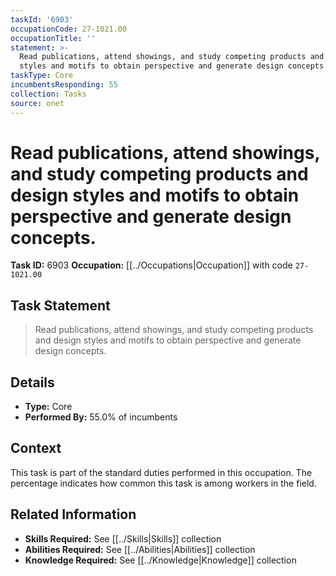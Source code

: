```yaml
---
taskId: '6903'
occupationCode: 27-1021.00
occupationTitle: ''
statement: >-
  Read publications, attend showings, and study competing products and design
  styles and motifs to obtain perspective and generate design concepts.
taskType: Core
incumbentsResponding: 55
collection: Tasks
source: onet
---
```

# Read publications, attend showings, and study competing products and design styles and motifs to obtain perspective and generate design concepts.

**Task ID:** 6903
**Occupation:** [[../Occupations|Occupation]] with code `27-1021.00`

## Task Statement

> Read publications, attend showings, and study competing products and design styles and motifs to obtain perspective and generate design concepts.

## Details

- **Type:** Core
- **Performed By:** 55.0% of incumbents

## Context

This task is part of the standard duties performed in this occupation. The percentage indicates how common this task is among workers in the field.

## Related Information

- **Skills Required:** See [[../Skills|Skills]] collection
- **Abilities Required:** See [[../Abilities|Abilities]] collection
- **Knowledge Required:** See [[../Knowledge|Knowledge]] collection
